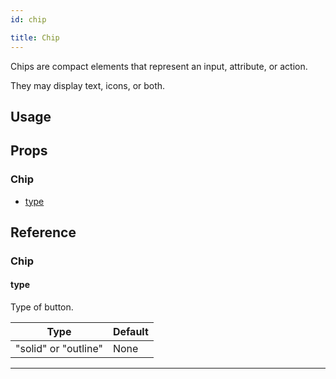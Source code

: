 ```yaml
---
id: chip

title: Chip
---
```






Chips are compact elements that represent an input, attribute, or action.

They may display text, icons, or both.

## Usage

<Snack />

## Props

### Chip

- [type](#type)

## Reference

### Chip

#### type

Type of button.

| Type                 | Default |
| -------------------- | ------- |
| "solid" or "outline" | None    |

---
